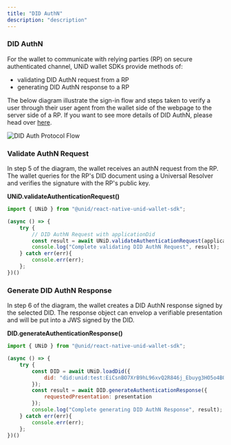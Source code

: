 ```yaml
---
title: "DID AuthN"
description: "description"
---
```


### DID AuthN

For the wallet to communicate with relying parties (RP) on secure authenticated channel, UNiD wallet SDKs provide methods of:

- validating DID AuthN request from a RP
- generating DID AuthN response to a RP

The below diagram illustrate the sign-in flow and steps taken to verify a user through their user agent from the wallet side of the webpage to the server side of a RP. If you want to see more details of DID AuthN, please head over [here](../unid/3-extensions).

![DID Auth Protocol Flow](../assets/did-authN-protocol.png)

### Validate AuthN Request

In step 5 of the diagram, the wallet receives an authN request from the RP. The wallet queries for the RP's DID document using a Universal Resolver and verifies the signature with the RP's public key.

**UNiD.validateAuthenticationRequest()**
```js
import { UNiD } from "@unid/react-native-unid-wallet-sdk";

(async () => {
    try {
        // DID AuthN Request with applicationDid
        const result = await UNiD.validateAuthenticationRequest(applicationDid);
        console.log("Complete validating DID AuthN Request", result);
    } catch err(err){
        console.err(err);
    };
})()
```

### Generate DID AuthN Response

In step 6 of the diagram, the wallet creates a DID AuthN response signed by the selected DID. The response object can envelop a verifiable presentation and will be put into a JWS signed by the DID.

**DID.generateAuthenticationResponse()**
```js
import { UNiD } from "@unid/react-native-unid-wallet-sdk";

(async () => {
    try {
        const DID = await UNiD.loadDid({
			did: "did:unid:test:EiCsnBO7XrB9hL96xvQ2R846j_Ebuyg3HO5o4BOSoU7ffg"
		});
        const result = await DID.generateAuthenticationResponse({
            requestedPresentation: presentation
        });
        console.log("Complete generating DID AuthN Response", result);
    } catch err(err){
        console.err(err);
    };
})()
```

<!--
### Tutorial DID AuthN

デモ用のDID authN request of RPをQRコードで設置
テストできるようにする
-->
